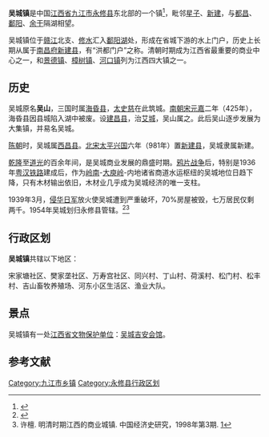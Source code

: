 {{noteTA
|1=zh-hans:余干; zh-hant:餘干
}}
{{中国乡级行政区
|景观照片文件名 = 
|景观照片描述 = 
|汉语拼音 = 
|其他语言 = 
|其他语言名称 = 
|旧称 = 
|地名出处 = 
|位置图文件名 = 
|位置图描述 = 
|自定义图片= 
|建置时间 = 
|政府驻地 = 
|毗邻 = 
|总面积 = 
|总人口 = 
|总人口年份 = 
|户籍人口 = 
|户籍人口年份 = 
|常住人口 = 
|常住人口年份 = 
|人口密度 = 
|GDP = 
|GDP年份 = 
|邮政编码 = 
|电话区号 = 792
|官方网站 = 
|网站名称 = 
|36/04/25/101/000}}
'''吴城镇'''是中国[[江西省|江西省]][[九江市|九江市]][[永修县|永修县]]东北部的一个镇<ref>{{PRC admin/ref sgc|{{PRC admin/parent|36/04/25/101/000}}}}</ref>，毗邻[[星子县|星子]]、[[新建县|新建]]，与[[都昌县|都昌]]、[[鄱阳县|鄱阳]]、[[余干县|余干]]隔湖相望。

吴城镇位于[[赣江|赣江]]北支、[[修水|修水]]汇入[[鄱阳湖|鄱阳湖]]处，形成在省城下游的水上门户，历史上长期从属于[[南昌府|南昌府]][[新建县|新建县]]，有“洪都门户”之称。清朝时期成为江西省最重要的商业中心之一，和[[景德镇|景德镇]]、[[樟树镇|樟树镇]]、[[河口镇|河口镇]]列为江西四大镇之一。

== 历史 ==
吴城原名'''吴山'''，三国时属[[海昏县|海昏县]]，[[太史慈|太史慈]]在此筑城。[[南朝宋|南朝宋]][[元嘉_(刘宋)|元嘉]]二年（425年），海昏县因县城陷入湖中被废。设[[建昌县|建昌县]]，治[[艾城镇|艾城]]，吴山属之。此后吴山逐步发展为大集镇，并易名吴城。

[[陳_(南朝)|陈朝]]时，吴城属[[西昌县_(江西)|西昌县]]。[[北宋|北宋]][[太平兴国|太平兴国]]六年（981年）置[[新建县|新建县]]，吴城隶属新建。

[[乾隆|乾隆]]至[[道光|道光]]的百余年间，是吴城商业发展的鼎盛时期。[[鸦片战争|鸦片战争]]后，特别是1936年[[粤汉铁路|粤汉铁路]]建成后，作为[[岭南|岭南]]-[[大庾岭|大庾岭]]-内地诸省商道水运枢纽的吴城地位日趋下降，只有木材输出依旧，木材业几乎成为吴城经济的唯一支柱。

1939年3月，[[侵华日军|侵华日军]]放火使吴城遭到严重破坏，70%房屋被毁，七万居民仅剩两千。1954年吴城划归永修县管辖。<ref>{{Cite web |url=http://www.yongxiu.gov.cn/x/iz.aspx |title=千年古镇——吴城镇 |accessdate=2007-12-27 |archive-date=2008-01-21 |archive-url=https://web.archive.org/web/20080121125625/http://www.yongxiu.gov.cn/x/iz.aspx |dead-url=yes }}</ref><ref>许檀. 明清时期江西的商业城镇. 中国经济史研究，1998年第3期. [http://ccsh.nankai.edu.cn/noscript/ccsh/xslt/xutan/wenxian/2.doc]{{dead link|date=2017年12月 |bot=InternetArchiveBot |fix-attempted=yes }} </ref>

== 行政区划 ==
'''吴城镇'''共辖以下地区：

宋家塘社区、樊家垄社区、万寿宫社区、同兴村、丁山村、荷溪村、松门村、松丰村、吉山畜牧养殖场、河东小区生活区、渔业大队。

==景点==
吴城镇有一处[[江西省文物保护单位|江西省文物保护单位]]：[[吴城吉安会馆|吴城吉安会馆]]。

==参考文献==
{{reflist}}

{{永修县行政区划}}
[[Category:九江市乡镇|Category:九江市乡镇]]
[[Category:永修县行政区划|Category:永修县行政区划]]